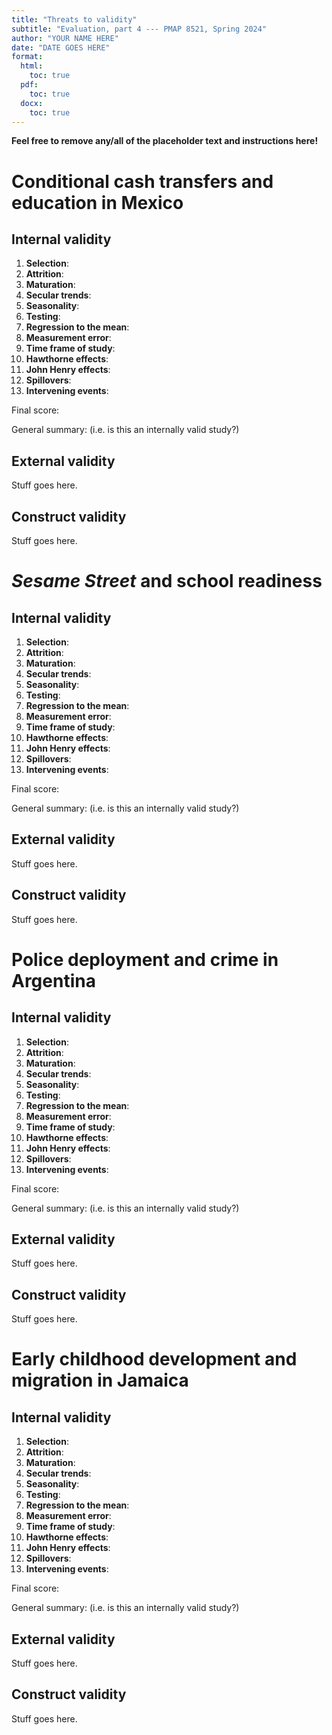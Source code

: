 ```yaml
---
title: "Threats to validity"
subtitle: "Evaluation, part 4 --- PMAP 8521, Spring 2024"
author: "YOUR NAME HERE"
date: "DATE GOES HERE"
format:
  html:
    toc: true
  pdf:
    toc: true
  docx:
    toc: true
---
```


**Feel free to remove any/all of the placeholder text and instructions here!**

# Conditional cash transfers and education in Mexico

## Internal validity

1. **Selection**: 
2. **Attrition**: 
3. **Maturation**: 
4. **Secular trends**: 
5. **Seasonality**: 
6. **Testing**: 
7. **Regression to the mean**: 
8. **Measurement error**: 
9. **Time frame of study**: 
10. **Hawthorne effects**: 
11. **John Henry effects**: 
12. **Spillovers**: 
13. **Intervening events**: 

Final score: 

General summary: (i.e. is this an internally valid study?)

## External validity

Stuff goes here.

## Construct validity

Stuff goes here.


# *Sesame Street* and school readiness

## Internal validity

1. **Selection**: 
2. **Attrition**: 
3. **Maturation**: 
4. **Secular trends**: 
5. **Seasonality**: 
6. **Testing**: 
7. **Regression to the mean**: 
8. **Measurement error**: 
9. **Time frame of study**: 
10. **Hawthorne effects**: 
11. **John Henry effects**: 
12. **Spillovers**: 
13. **Intervening events**: 

Final score: 

General summary: (i.e. is this an internally valid study?)

## External validity

Stuff goes here.

## Construct validity

Stuff goes here.


# Police deployment and crime in Argentina

## Internal validity

1. **Selection**: 
2. **Attrition**: 
3. **Maturation**: 
4. **Secular trends**: 
5. **Seasonality**: 
6. **Testing**: 
7. **Regression to the mean**: 
8. **Measurement error**: 
9. **Time frame of study**: 
10. **Hawthorne effects**: 
11. **John Henry effects**: 
12. **Spillovers**: 
13. **Intervening events**: 

Final score: 

General summary: (i.e. is this an internally valid study?)

## External validity

Stuff goes here.

## Construct validity

Stuff goes here.


# Early childhood development and migration in Jamaica

## Internal validity

1. **Selection**: 
2. **Attrition**: 
3. **Maturation**: 
4. **Secular trends**: 
5. **Seasonality**: 
6. **Testing**: 
7. **Regression to the mean**: 
8. **Measurement error**: 
9. **Time frame of study**: 
10. **Hawthorne effects**: 
11. **John Henry effects**: 
12. **Spillovers**: 
13. **Intervening events**: 

Final score: 

General summary: (i.e. is this an internally valid study?)

## External validity

Stuff goes here.

## Construct validity

Stuff goes here.
